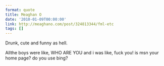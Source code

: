 ```yaml
---
format: quote
title: Meaghan O
date: '2010-01-09T00:00:00'
link: http://meaghano.com/post/324813344/fml-etc
tags: []
---
```


<p>Drunk, cute and funny as hell.</p>

Allthe boys were like, WHO ARE YOU and i was like, fuck you! is msn your home page? do you use bing?